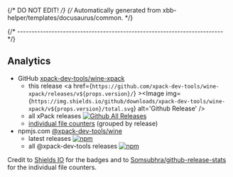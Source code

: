 {/* DO NOT EDIT! */}
{/* Automatically generated from xbb-helper/templates/docusaurus/common. */}


{/* ------------------------------------------------------------------------ */}

## Analytics

- GitHub [xpack-dev-tools/wine-xpack](https://github.com/xpack-dev-tools/wine-xpack/)
  - this release <a href={`https://github.com/xpack-dev-tools/wine-xpack/releases/v${props.version}/`} ><Image img={`https://img.shields.io/github/downloads/xpack-dev-tools/wine-xpack/v${props.version}/total.svg`} alt='Github Release' /></a>
  - all xPack releases [![Github All Releases](https://img.shields.io/github/downloads/xpack-dev-tools/wine-xpack/total.svg)](https://github.com/xpack-dev-tools/wine-xpack/releases/)
  - [individual file counters](https://somsubhra.github.io/github-release-stats/?username=xpack-dev-tools&repository=wine-xpack) (grouped by release)
- npmjs.com [@xpack-dev-tools/wine](https://www.npmjs.com/package/@xpack-dev-tools/wine)
  - latest releases [![npm](https://img.shields.io/npm/dw/@xpack-dev-tools/wine.svg)](https://www.npmjs.com/package/@xpack-dev-tools/wine/)
  - all @xpack-dev-tools releases [![npm](https://img.shields.io/npm/dt/@xpack-dev-tools/wine.svg)](https://www.npmjs.com/package/@xpack-dev-tools/wine/)

Credit to [Shields IO](https://shields.io) for the badges and to
[Somsubhra/github-release-stats](https://github.com/Somsubhra/github-release-stats)
for the individual file counters.
